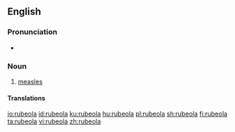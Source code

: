 ==English==

===Pronunciation===
* {{IPA|/ɹuˈbi.oʊ.la/|lang=en}}

===Noun===
{{en-noun}}

# [[measles]]

====Translations====
{{trans-see|measles}}

[[io:rubeola]]
[[id:rubeola]]
[[ku:rubeola]]
[[hu:rubeola]]
[[pl:rubeola]]
[[sh:rubeola]]
[[fi:rubeola]]
[[ta:rubeola]]
[[vi:rubeola]]
[[zh:rubeola]]
